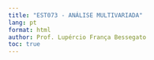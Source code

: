 ```yaml
---
title: "EST073 - ANÁLISE MULTIVARIADA"
lang: pt
format: html
author: Prof. Lupércio França Bessegato
toc: true
---
```


